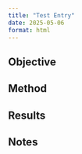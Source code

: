 ```yaml
---
title: "Test Entry"
date: 2025-05-06
format: html
---
```


## Objective

## Method

## Results

## Notes
